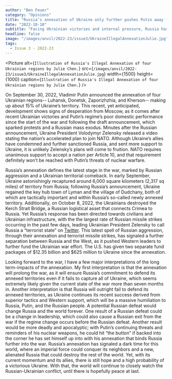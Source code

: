 ```yaml
---
author: "Ben Feuer"
category: "Opinions"
title: "Russia’s annexation of Ukraine only further pushes Putin away from the west"
date: "2022-10-10"
subtitle: "Facing Ukrainian victories and internal pressure, Russia has annexed four Ukrainian regions in a land grab that has sparked international condemnation."
headline: false
image: "/images/anvil/2022-23/issue3/UkraineIllegalAnnexationJulie.jpg"
tags:
  - Issue 3 - 2022-23
---
```


<Picture
	alt={`Illustration of Russia's Illegal Annexation of four Ukrainian regions by Julie Chen.`}
	src={`/images/anvil/2022-23/issue3/UkraineIllegalAnnexationJulie.jpg`}
	width={1500}
	height={1000}
	caption={`Illustration of Russia's Illegal Annexation of four Ukrainian regions by Julie Chen.`}
/>

On September 30, 2022, Vladimir Putin announced the annexation of four Ukrainian regions-- Luhansk, Donetsk, Zaporizhzhia, and Kherson-- making up about 15% of Ukraine’s territory. This recent, yet anticipated, development shows signs of desperation from Moscow, as it comes after recent Ukrainian victories and Putin’s regime’s poor domestic performance since the start of the war and following the draft announcement, which sparked protests and a Russian mass exodus. Minutes after the Russian announcement, Ukraine President Volodymyr Zelensky released a video stating the nation’s accelerated plan to join NATO. Although Ukraine’s allies have condemned and further sanctioned Russia, and sent more support to Ukraine, it is unlikely Zelensky’s plans will come to fruition. NATO requires unanimous support to accept a nation per Article 10, and that requirement definitely won’t be reached with Putin’s threats of nuclear warfare.

Russia’s annexation defines the latest stage in the war, marked by Russian aggression and a Ukrainian territorial comeback. In early September, Ukraine astonishingly recaptured around 6,000 square kilometers (2,317 sq miles) of territory from Russia; following Russia’s announcement, Ukraine regained the key hub town of Lyman and the village of Dudchany, both of which are tactically important and within Russia’s so-called newly annexed territory. Additionally, on October 8, 2022, the Ukrainians destroyed the Kerch Strait Bridge, a Russian logistical asset that connects Crimea to Russia. Yet Russia’s response has been directed towards civilians and Ukrainian infrastructure, with the the largest rate of Russian missile strikes occurring in the past few days, leading Ukrainian President Zelensky to call Russia a “terrorist state” on [Twitter](https://twitter.com/ZelenskyyUa/status/1579439304707014656/photo/3). This latest spell of Russian aggression, through their annexation and terrorist missile strikes, has signaled a further separation between Russia and the West, as it pushed Western leaders to further fund the Ukrainian war effort. The U.S. has given two separate fund packages of $12.35 billion and $625 million to Ukraine since the annexation.

Looking forward to the war, I have a few major interpretations of the long term-impacts of the annexation. My first interpretation is that the annexation will prolong the war, as it will ensure Russia’s commitment to defend its annexed territories even if it fails to capture all of Ukraine, which seems extremely likely given the current state of the war more than seven months in. Another interpretation is that Russia will outright fail to defend its annexed territories, as Ukraine continues its recent success derived from superior tactics and Western support, which will be a massive humiliation to Russia, Putin, and the Russian people. A potential Russian defeat would change Russia and the world forever. One result of a Russian defeat could be a change in leadership, which could also cause a Russian exit from the war if the regime change occurs before the Russian defeat. Another result would be more deadly and apocalyptic; with Putin’s continuing threats and reminders of his nuclear weapons, he could hit “the button” if backed into the corner he has set himself up into with his annexation that binds Russia further into the war. Russia’s annexation has signaled a dark time for this world, where an imperial force could conquer its neighbors and a new, alienated Russia that could destroy the rest of the world. Yet, with its current momentum and its allies, there is still hope and a high probability of a victorious Ukraine. With that, the world will continue to closely watch the Russian-Ukrainian conflict, until there is hopefully peace at last.
